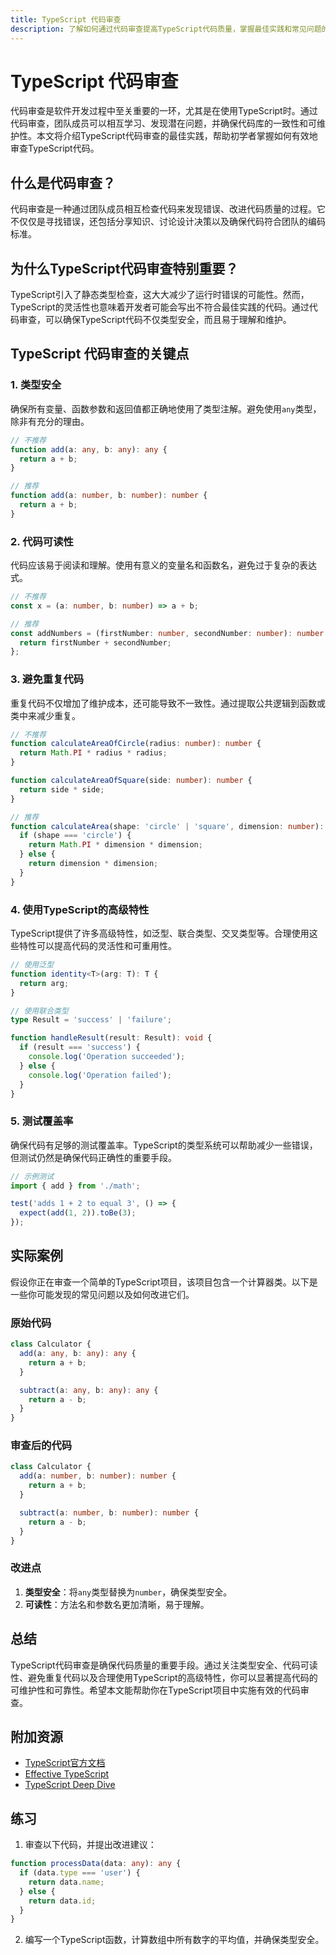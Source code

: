 ```yaml
---
title: TypeScript 代码审查
description: 了解如何通过代码审查提高TypeScript代码质量，掌握最佳实践和常见问题的解决方法。
---
```


# TypeScript 代码审查

代码审查是软件开发过程中至关重要的一环，尤其是在使用TypeScript时。通过代码审查，团队成员可以相互学习、发现潜在问题，并确保代码库的一致性和可维护性。本文将介绍TypeScript代码审查的最佳实践，帮助初学者掌握如何有效地审查TypeScript代码。

## 什么是代码审查？

代码审查是一种通过团队成员相互检查代码来发现错误、改进代码质量的过程。它不仅仅是寻找错误，还包括分享知识、讨论设计决策以及确保代码符合团队的编码标准。

## 为什么TypeScript代码审查特别重要？

TypeScript引入了静态类型检查，这大大减少了运行时错误的可能性。然而，TypeScript的灵活性也意味着开发者可能会写出不符合最佳实践的代码。通过代码审查，可以确保TypeScript代码不仅类型安全，而且易于理解和维护。

## TypeScript 代码审查的关键点

### 1. 类型安全

确保所有变量、函数参数和返回值都正确地使用了类型注解。避免使用`any`类型，除非有充分的理由。

```typescript
// 不推荐
function add(a: any, b: any): any {
  return a + b;
}

// 推荐
function add(a: number, b: number): number {
  return a + b;
}
```

### 2. 代码可读性

代码应该易于阅读和理解。使用有意义的变量名和函数名，避免过于复杂的表达式。

```typescript
// 不推荐
const x = (a: number, b: number) => a + b;

// 推荐
const addNumbers = (firstNumber: number, secondNumber: number): number => {
  return firstNumber + secondNumber;
};
```

### 3. 避免重复代码

重复代码不仅增加了维护成本，还可能导致不一致性。通过提取公共逻辑到函数或类中来减少重复。

```typescript
// 不推荐
function calculateAreaOfCircle(radius: number): number {
  return Math.PI * radius * radius;
}

function calculateAreaOfSquare(side: number): number {
  return side * side;
}

// 推荐
function calculateArea(shape: 'circle' | 'square', dimension: number): number {
  if (shape === 'circle') {
    return Math.PI * dimension * dimension;
  } else {
    return dimension * dimension;
  }
}
```

### 4. 使用TypeScript的高级特性

TypeScript提供了许多高级特性，如泛型、联合类型、交叉类型等。合理使用这些特性可以提高代码的灵活性和可重用性。

```typescript
// 使用泛型
function identity<T>(arg: T): T {
  return arg;
}

// 使用联合类型
type Result = 'success' | 'failure';

function handleResult(result: Result): void {
  if (result === 'success') {
    console.log('Operation succeeded');
  } else {
    console.log('Operation failed');
  }
}
```

### 5. 测试覆盖率

确保代码有足够的测试覆盖率。TypeScript的类型系统可以帮助减少一些错误，但测试仍然是确保代码正确性的重要手段。

```typescript
// 示例测试
import { add } from './math';

test('adds 1 + 2 to equal 3', () => {
  expect(add(1, 2)).toBe(3);
});
```

## 实际案例

假设你正在审查一个简单的TypeScript项目，该项目包含一个计算器类。以下是一些你可能发现的常见问题以及如何改进它们。

### 原始代码

```typescript
class Calculator {
  add(a: any, b: any): any {
    return a + b;
  }

  subtract(a: any, b: any): any {
    return a - b;
  }
}
```

### 审查后的代码

```typescript
class Calculator {
  add(a: number, b: number): number {
    return a + b;
  }

  subtract(a: number, b: number): number {
    return a - b;
  }
}
```

### 改进点

1. **类型安全**：将`any`类型替换为`number`，确保类型安全。
2. **可读性**：方法名和参数名更加清晰，易于理解。

## 总结

TypeScript代码审查是确保代码质量的重要手段。通过关注类型安全、代码可读性、避免重复代码以及合理使用TypeScript的高级特性，你可以显著提高代码的可维护性和可靠性。希望本文能帮助你在TypeScript项目中实施有效的代码审查。

## 附加资源

- [TypeScript官方文档](https://www.typescriptlang.org/docs/)
- [Effective TypeScript](https://effectivetypescript.com/)
- [TypeScript Deep Dive](https://basarat.gitbook.io/typescript/)

## 练习

1. 审查以下代码，并提出改进建议：

```typescript
function processData(data: any): any {
  if (data.type === 'user') {
    return data.name;
  } else {
    return data.id;
  }
}
```

2. 编写一个TypeScript函数，计算数组中所有数字的平均值，并确保类型安全。
